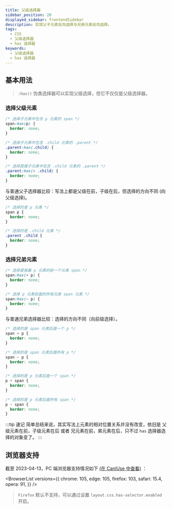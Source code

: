 ```yaml
---
title: 父级选择器
sidebar_position: 20
displayed_sidebar: frontendSidebar
description: 实现父子元素反向选择与兄弟元素反向选择。
tags:
  - CSS
  - 父级选择器
  - has 选择器
keywords:
  - 父级选择器
  - has 选择器
---
```


<Author cost={2} publish="2023-4-18 23:35:00" update="2023-10-28 15:4" />

## 基本用法

> `:has()` 伪类选择器可以实现父级选择，<Emphasis>但它不仅仅是父级选择器</Emphasis>。

### 选择父级元素

```css
/* 选择子元素中包含 p 元素的 span */
span:has(p) {
  border: none;
}

/* 选择子元素中包含 .child 元素的 .parent */
.parent:has(.child) {
  border: none;
}

/* 选择直接子元素中包含 .child 元素的 .parent */
.parent:has(> .child) {
  border: none;
}
```

与普通父子选择器比较：写法上都是父级在前，子级在后，但选择的方向不同 (向父级选择)。

```css
/* 选择的是 p 元素 */
span p {
  border: none;
}

/* 选择的是 .child 元素 */
.parent .child {
  border: none;
}
```

### 选择兄弟元素

```css
/* 选择紧挨着 p 元素的前一个元素 span */
span:has(+ p) {
  border: none;
}

/* 选择 p 元素前面的所有兄弟 span 元素 */
span:has(~ p) {
  border: none;
}
```

与普通兄弟选择器比较：选择的方向不同（向前级选择）。

```css
/* 选择的是 span 元素后面一个 p */
span + p {
  border: none;
}

/* 选择的是 span 元素后面所有 p */
span ~ p {
  border: none;
}
```

```css
/* 选择的是 p 元素后面一个 span */
p + span {
  border: none;
}

/* 选择的是 p 元素后面所有 span */
p ~ span {
  border: none;
}
```

:::tip 速记
简单总结来说，其实写法上元素的相对位置关系并没有改变，依旧是 <Emphasis>父级元素在前，子级元素在后</Emphasis> 或者 <Emphasis>兄元素在前，弟元素在后</Emphasis>，只不过 `has` 选择器选择的对象变了。
:::

## 浏览器支持

截至 2023-04-13，PC 端浏览器支持情况如下 [(在 CanIUse 中查看)](https://caniuse.com/?search=%3Ahas) ：

<BrowserList
  versions={{
    chrome: 105,
    edge: 105,
    firefox: 103,
    safari: 15.4,
    opera: 91,
  }}
/>

> `Firefox` 默认不支持，可以通过设置 `layout.css.has-selector.enabled` 开启。
